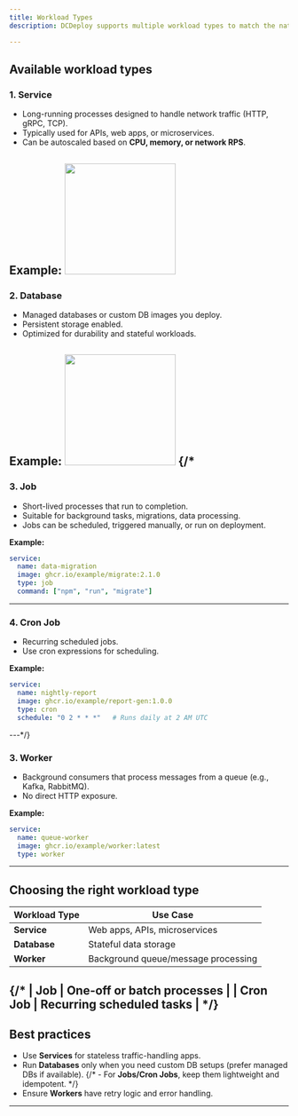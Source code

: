 ```yaml
---
title: Workload Types
description: DCDeploy supports multiple workload types to match the nature of your application or service. Choosing the right workload type ensures resources are allocated efficiently and scaling policies behave as expected.

---
```


## Available workload types

### 1. **Service**
- Long-running processes designed to handle network traffic (HTTP, gRPC, TCP).
- Typically used for APIs, web apps, or microservices.
- Can be autoscaled based on **CPU, memory, or network RPS**.

**Example:**
<img height="200" src="images/env-yml.png" />
---

### 2. **Database**
- Managed databases or custom DB images you deploy.
- Persistent storage enabled.
- Optimized for durability and stateful workloads.

**Example:**
<img height="200" src="images/db-yml.png" />
{/*
---

 ### 3. **Job**
- Short-lived processes that run to completion.
- Suitable for background tasks, migrations, data processing.
- Jobs can be scheduled, triggered manually, or run on deployment.

**Example:**
```yaml
service:
  name: data-migration
  image: ghcr.io/example/migrate:2.1.0
  type: job
  command: ["npm", "run", "migrate"]
```

---

### 4. **Cron Job**
- Recurring scheduled jobs.
- Use cron expressions for scheduling.

**Example:**
```yaml
service:
  name: nightly-report
  image: ghcr.io/example/report-gen:1.0.0
  type: cron
  schedule: "0 2 * * *"   # Runs daily at 2 AM UTC
``` 

---*/}

### 3. **Worker**
- Background consumers that process messages from a queue (e.g., Kafka, RabbitMQ).
- No direct HTTP exposure.

**Example:**
```yaml
service:
  name: queue-worker
  image: ghcr.io/example/worker:latest
  type: worker
```

---

## Choosing the right workload type

| Workload Type | Use Case |
|---------------|----------|
| **Service**   | Web apps, APIs, microservices |
| **Database**  | Stateful data storage |
| **Worker**    | Background queue/message processing |

{/* | **Job**       | One-off or batch processes |
| **Cron Job**  | Recurring scheduled tasks | */}
---

## Best practices
- Use **Services** for stateless traffic-handling apps.
- Run **Databases** only when you need custom DB setups (prefer managed DBs if available).
{/* - For **Jobs/Cron Jobs**, keep them lightweight and idempotent. */}
- Ensure **Workers** have retry logic and error handling.

---

